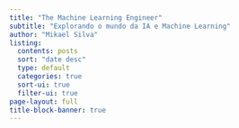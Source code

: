```yaml
---
title: "The Machine Learning Engineer"
subtitle: "Explorando o mundo da IA e Machine Learning"
author: "Mikael Silva"
listing:
  contents: posts
  sort: "date desc"
  type: default
  categories: true
  sort-ui: true
  filter-ui: true
page-layout: full
title-block-banner: true
---
```


```{=html}
<script>
document.addEventListener('DOMContentLoaded', function() {
    // Aguarda um pouco para garantir que o listing foi renderizado
    setTimeout(function() {
        // Tenta encontrar diferentes possíveis containers do listing
        const listingDiv = document.querySelector('.quarto-listing') || 
                          document.querySelector('#listing-posts') || 
                          document.querySelector('.listing') ||
                          document.querySelector('[data-listing]') ||
                          document.querySelector('.quarto-listing-container') ||
                          document.querySelector('main .column-body');
        
        if (listingDiv) {
            // Cria o HTML do newsletter
            const newsletterHTML = `
                <div class="newsletter-section" style="text-align: center; margin: 40px 0; padding: 25px; background: rgba(255,255,255,0.05); border-radius: 10px; border: 1px solid rgba(255,255,255,0.1);">
                    <p style="color: #f0f0f0; font-size: 1.3em; font-weight: 600; margin-bottom: 10px;">
                        📧 Inscreva-se na Newsletter!
                    </p>
                    <p style="color: #cccccc; font-size: 0.95em; margin-bottom: 20px;">
                        Receba notificações sobre novos posts diretamente no seu email!
                    </p>
                    <a href="http://eepurl.com/jj-mXo" 
                       target="_blank" 
                       rel="noopener noreferrer"
                       class="mailchimp-button">
                        Inscrever-se
                    </a>
                </div>
            `;
            
            // Adiciona depois do listing
            listingDiv.insertAdjacentHTML('afterend', newsletterHTML);
            console.log('Newsletter adicionado com sucesso!');
        } else {
            console.log('Container do listing não encontrado');
            // Fallback: adiciona no final do main content
            const mainContent = document.querySelector('main') || document.querySelector('.page-columns');
            if (mainContent) {
                const newsletterHTML = `
                    <div class="newsletter-section" style="text-align: center; margin: 40px 0; padding: 25px; background: rgba(255,255,255,0.05); border-radius: 10px; border: 1px solid rgba(255,255,255,0.1);">
                        <p style="color: #f0f0f0; font-size: 1.3em; font-weight: 600; margin-bottom: 10px;">
                            📧 Inscreva-se Newsletter!
                        </p>
                        <p style="color: #cccccc; font-size: 0.95em; margin-bottom: 20px;">
                            Receba notificações sobre novos posts diretamente no seu email!
                        </p>
                        <a href="http://eepurl.com/jj-mXo" 
                           target="_blank" 
                           rel="noopener noreferrer"
                           class="mailchimp-button">
                            Inscrever-se
                        </a>
                    </div>
                `;
                mainContent.insertAdjacentHTML('beforeend', newsletterHTML);
                console.log('Newsletter adicionado no fallback!');
            }
        }
    }, 500); // Aguarda 500ms para garantir que tudo foi carregado
});
</script>
```
